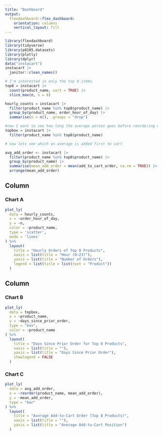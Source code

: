 ```yaml
---
title: "Dashboard"
output: 
  flexdashboard::flex_dashboard:
    orientation: columns
    vertical_layout: fill
---
```


```r
library(flexdashboard)
library(tidyverse)
library(p8105.datasets)
library(plotly)
library(dplyr)
data("instacart")
instacart |> 
  janitor::clean_names()

# I'm interested in only the top 8 items. 
top8 = instacart |> 
  count(product_name, sort = TRUE) |> 
  slice_max(n, n = 8)

hourly_counts = instacart |> 
  filter(product_name %in% top8$product_name) |> 
  group_by(product_name, order_hour_of_day) |> 
  summarise(n = n(), .groups = "drop")

#now I want to see how long the average person goes before reordering each of these top products.
topbox = instacart |> 
  filter(product_name %in% top8$product_name)

# now lets see which on average is added first to cart

avg_add_order <- instacart |>
  filter(product_name %in% top8$product_name) |>
  group_by(product_name) |>
  summarise(mean_add_order = mean(add_to_cart_order, na.rm = TRUE)) |>
  arrange(mean_add_order)

```

Column {data-width=650}
-----------------------------------------------------------------------

### Chart A

```r

plot_ly(
  data = hourly_counts,
  x = ~order_hour_of_day,
  y = ~n,
  color = ~product_name,
  type = 'scatter',
  mode = 'lines'
) %>%
  layout(
    title = "Hourly Orders of Top 8 Products",
    xaxis = list(title = "Hour (0–23)"),
    yaxis = list(title = "Number of Orders"),
    legend = list(title = list(text = "Product"))
  )

```

Column {data-width=350}
-----------------------------------------------------------------------

### Chart B

```r

plot_ly(
  data = topbox,
  x = ~product_name,
  y = ~days_since_prior_order,
  type = "box",
  color = ~product_name
) %>%
  layout(
    title = "Days Since Prior Order for Top 8 Products",
    xaxis = list(title = ""),
    yaxis = list(title = "Days Since Prior Order"),
    showlegend = FALSE
  )

```

### Chart C

```r

plot_ly(
  data = avg_add_order,
  x = ~reorder(product_name, mean_add_order),
  y = ~mean_add_order,
  type = "bar"
) %>%
  layout(
    title = "Average Add-to-Cart Order (Top 8 Products)",
    xaxis = list(title = ""),
    yaxis = list(title = "Average Add-to-Cart Position")
  )

```

